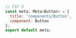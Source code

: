 ```js
// CSF 3
const meta: Meta<Button> = { 
  title: 'components/Button',
  component: Button
};
export default meta;
```

